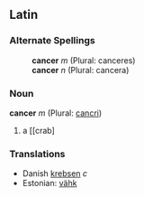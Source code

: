 ==Latin==
===Alternate Spellings===
:'''cancer''' ''m'' (Plural: canceres)
:'''cancer''' ''n'' (Plural: cancera)
===Noun===
'''cancer''' ''m'' (Plural: [[cancri]])

#a [[crab]

===Translations===
*Danish [[krebsen]] ''c''
*Estonian: [[vähk]]